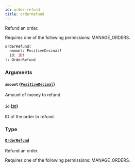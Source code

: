 ```yaml
---
id: order-refund
title: orderRefund
---
```


Refund an order.

Requires one of the following permissions: MANAGE_ORDERS.

```graphql
orderRefund(
  amount: PositiveDecimal!
  id: ID!
): OrderRefund
```

### Arguments

#### `amount` ([`PositiveDecimal`](../../../developer/api-reference/scalars/positive-decimal))

Amount of money to refund.

#### `id` ([`ID`](../../../developer/api-reference/scalars/id))

ID of the order to refund.

### Type

#### [`OrderRefund`](../../../developer/api-reference/objects/order-refund)

Refund an order.

Requires one of the following permissions: MANAGE_ORDERS.
